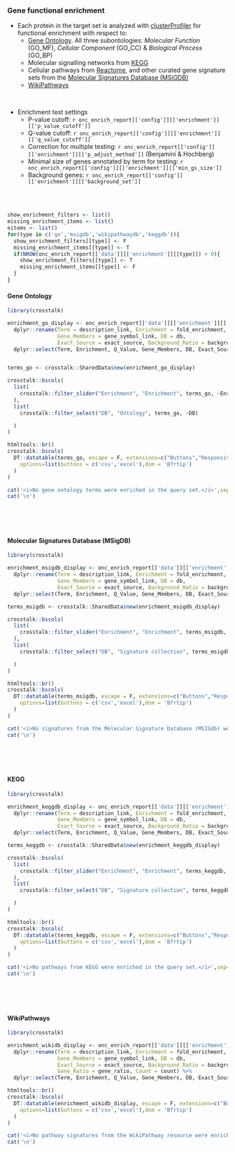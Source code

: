 ### Gene functional enrichment {.tabset}

* Each protein in the target set is analyzed with [clusterProfiler](https://bioconductor.org/packages/release/bioc/vignettes/clusterProfiler/inst/doc/clusterProfiler.html) for functional enrichment with respect to:
   * [Gene Ontology](https://geneontology.org). All three subontologies: _Molecular Function_ (GO_MF), _Cellular Component_ (GO_CC) & _Biological Process_ (GO_BP)
   * Molecular signalling networks from [KEGG](https://www.genome.jp/kegg/pathway.html)
   * Cellular pathways from [Reactome](https://reactome.org/), and other curated gene signature sets from the [Molecular Signatures Database (MSiGDB)](http://software.broadinstitute.org/gsea/msigdb/index.jsp)
   * [WikiPathways](https://www.wikipathways.org/index.php/Special:BrowsePathways)
  

<br>

* Enrichment test settings
   * P-value cutoff: `r onc_enrich_report[['config']][['enrichment']][['p_value_cutoff']]`
   * Q-value cutoff: `r onc_enrich_report[['config']][['enrichment']][['q_value_cutoff']]`
   * Correction for multiple testing: `r onc_enrich_report[['config']][['enrichment']][['p_adjust_method']]` (Benjamini & Hochberg)
   * Minimal size of genes annotated by term for testing: `r onc_enrich_report[['config']][['enrichment']][['min_gs_size']]`
   * Background genes: `r onc_enrich_report[['config']][['enrichment']][['background_set']]`
   

<br><br>


```r

show_enrichment_filters <- list()
missing_enrichment_items <- list()
eitems <- list()
for(type in c('go','msigdb','wikipathwaydb','keggdb')){
  show_enrichment_filters[[type]] <- F
  missing_enrichment_items[[type]] <- T
  if(NROW(onc_enrich_report[['data']][['enrichment']][[type]]) > 0){
    show_enrichment_filters[[type]] <- T
    missing_enrichment_items[[type]] <- F
  }
}

```


#### Gene Ontology

```r
library(crosstalk)

enrichment_go_display <- onc_enrich_report[['data']][['enrichment']][['go']] %>%
  dplyr::rename(Term = description_link, Enrichment = fold_enrichment, Q_Value = qvalue, P_Value = pvalue, 
                Gene_Members = gene_symbol_link, DB = db,
                Exact_Source = exact_source, Background_Ratio = background_ratio, Gene_Ratio = gene_ratio, Count = count) %>%
  dplyr::select(Term, Enrichment, Q_Value, Gene_Members, DB, Exact_Source, Background_Ratio, Gene_Ratio, Count)


terms_go <- crosstalk::SharedData$new(enrichment_go_display)

crosstalk::bscols(
  list(
    crosstalk::filter_slider("Enrichment", "Enrichment", terms_go, ~Enrichment)
  ),
  list(
    crosstalk::filter_select("DB", "Ontology", terms_go, ~DB)

  )
)

htmltools::br()
crosstalk::bscols(
  DT::datatable(terms_go, escape = F, extensions=c("Buttons","Responsive"), width = "100%",
    options=list(buttons = c('csv','excel'),dom = 'Bfrtip')
  )
)

```

```r
cat('<i>No gene ontology terms were enriched in the query set.</i>',sep='\n')
cat('\n')
```


<br><br><br>

#### Molecular Signatures Database (MSigDB)

```r
library(crosstalk)

enrichment_msigdb_display <- onc_enrich_report[['data']][['enrichment']][['msigdb']] %>%
  dplyr::rename(Term = description_link, Enrichment = fold_enrichment, Q_Value = qvalue,  P_Value = pvalue,
                Gene_Members = gene_symbol_link, DB = db,
                Exact_Source = exact_source, Background_Ratio = background_ratio, Gene_Ratio = gene_ratio, Count = count) %>%
  dplyr::select(Term, Enrichment, Q_Value, Gene_Members, DB, Exact_Source, Background_Ratio, Gene_Ratio, Count)

terms_msigdb <- crosstalk::SharedData$new(enrichment_msigdb_display)

crosstalk::bscols(
  list(
    crosstalk::filter_slider("Enrichment", "Enrichment", terms_msigdb, ~Enrichment)
  ),
  list(
    crosstalk::filter_select("DB", "Signature collection", terms_msigdb, ~DB)

  )
)

htmltools::br()
crosstalk::bscols(
  DT::datatable(terms_msigdb, escape = F, extensions=c("Buttons","Responsive"), width = "100%",
    options=list(buttons = c('csv','excel'),dom = 'Bfrtip')
  )
)

```


```r
cat('<i>No signatures from the Molecular Signature Database (MSIGdb) were enriched in the query set.</i>',sep='\n')
cat('\n')
```


<br><br><br>

#### KEGG

```r
library(crosstalk)

enrichment_keggdb_display <- onc_enrich_report[['data']][['enrichment']][['keggdb']] %>%
  dplyr::rename(Term = description_link, Enrichment = fold_enrichment, Q_Value = qvalue,  P_Value = pvalue,
                Gene_Members = gene_symbol_link, DB = db,
                Exact_Source = exact_source, Background_Ratio = background_ratio, Gene_Ratio = gene_ratio, Count = count) %>%
  dplyr::select(Term, Enrichment, Q_Value, Gene_Members, DB, Exact_Source, Background_Ratio, Gene_Ratio, Count)

terms_keggdb <- crosstalk::SharedData$new(enrichment_keggdb_display)

crosstalk::bscols(
  list(
    crosstalk::filter_slider("Enrichment", "Enrichment", terms_keggdb, ~Enrichment)
  ),
  list(
    crosstalk::filter_select("DB", "Signature collection", terms_keggdb, ~DB)

  )
)

htmltools::br()
crosstalk::bscols(
  DT::datatable(terms_keggdb, escape = F, extensions=c("Buttons","Responsive"), width = "100%",
    options=list(buttons = c('csv','excel'),dom = 'Bfrtip')
  )
)

```


```r
cat('<i>No pathways from KEGG were enriched in the query set.</i>',sep='\n')
cat('\n')
```


<br><br><br>


#### WikiPathways

```r
library(crosstalk)

enrichment_wikidb_display <- onc_enrich_report[['data']][['enrichment']][['wikipathwaydb']] %>%
  dplyr::rename(Term = description_link, Enrichment = fold_enrichment, Q_Value = qvalue, P_Value = pvalue,
                Gene_Members = gene_symbol_link, DB = db,
                Exact_Source = exact_source, Background_Ratio = background_ratio, 
                Gene_Ratio = gene_ratio, Count = count) %>%
  dplyr::select(Term, Enrichment, Q_Value, Gene_Members, DB, Exact_Source, Background_Ratio, Gene_Ratio, Count)

htmltools::br()
crosstalk::bscols(
  DT::datatable(enrichment_wikidb_display, escape = F, extensions=c("Buttons","Responsive"), width = "100%",
    options=list(buttons = c('csv','excel'),dom = 'Bfrtip')
  )
)

```


```r
cat('<i>No pathway signatures from the WikiPathway resource were enriched in the query set.</i>',sep='\n')
cat('\n')
```

<br><br><br>
